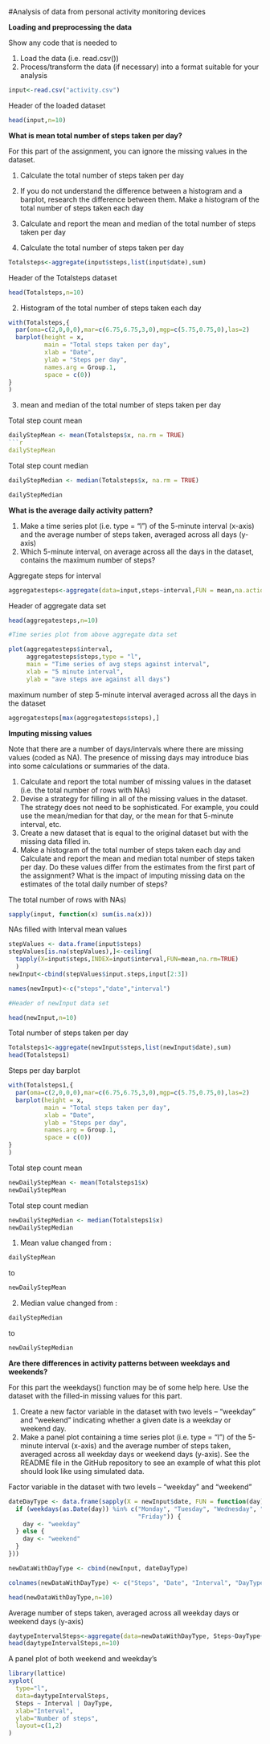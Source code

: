 #Analysis of data from personal activity monitoring devices

**Loading and preprocessing the data**  

Show any code that is needed to

1. Load the data (i.e. read.csv())  
2. Process/transform the data (if necessary) into a format suitable for your analysis

```{r}
input<-read.csv("activity.csv")
```
Header of the loaded dataset
```{r}
head(input,n=10)
```

**What is mean total number of steps taken per day?**

For this part of the assignment, you can ignore the missing values in the dataset.

1. Calculate the total number of steps taken per day  
2. If you do not understand the difference between a histogram and a barplot, research the difference   between them. Make a histogram of the total number of steps taken each day  
3. Calculate and report the mean and median of the total number of steps taken per day


1. Calculate the total number of steps taken per day 

```{r}
Totalsteps<-aggregate(input$steps,list(input$date),sum)
```

Header of the Totalsteps dataset
```{r}
head(Totalsteps,n=10)
```

2. Histogram of the total number of steps taken each day

```{r}
with(Totalsteps,{
  par(oma=c(2,0,0,0),mar=c(6.75,6.75,3,0),mgp=c(5.75,0.75,0),las=2)
  barplot(height = x,
          main = "Total steps taken per day",
          xlab = "Date",
          ylab = "Steps per day",
          names.arg = Group.1,
          space = c(0))
}
)
```

3. mean and median of the total number of steps taken per day

Total step count mean
```{r}
dailyStepMean <- mean(Totalsteps$x, na.rm = TRUE)
```{r,echo=TRUE}
dailyStepMean
```


Total step count median
```{r}
dailyStepMedian <- median(Totalsteps$x, na.rm = TRUE)
```  
```{r,echo=TRUE}
dailyStepMedian
```



**What is the average daily activity pattern?**

1. Make a time series plot (i.e. type = "l") of the 5-minute interval (x-axis) and the average number of steps taken, averaged across all days (y-axis)  
2. Which 5-minute interval, on average across all the days in the dataset, contains the maximum number of steps?



Aggregate steps for interval
```{r}
aggregatesteps<-aggregate(data=input,steps~interval,FUN = mean,na.action = na.omit)
```


Header of aggregate data set
```{r}
head(aggregatesteps,n=10)

#Time series plot from above aggregate data set

plot(aggregatesteps$interval,
     aggregatesteps$steps,type = "l",
     main = "Time series of avg steps against interval",
     xlab = "5 minute interval",
     ylab = "ave steps ave against all days")
```     
  
maximum number of step 5-minute interval averaged across all the days in the dataset
```{r}
aggregatesteps[max(aggregatesteps$steps),]
```


     
**Imputing missing values**

Note that there are a number of days/intervals where there are missing values (coded as NA). The presence of missing days may introduce bias into some calculations or summaries of the data.

1. Calculate and report the total number of missing values in the dataset (i.e. the total number of rows with NAs)
2. Devise a strategy for filling in all of the missing values in the dataset. The strategy does not need to be sophisticated. For example, you could use the mean/median for that day, or the mean for that 5-minute interval, etc.
3. Create a new dataset that is equal to the original dataset but with the missing data filled in.
4. Make a histogram of the total number of steps taken each day and Calculate and report the mean and median total number of steps taken per day. Do these values differ from the estimates from the first part of the assignment? What is the impact of imputing missing data on the estimates of the total daily number of steps?



The total number of rows with NAs)
```{r}
sapply(input, function(x) sum(is.na(x)))
```



NAs filled with Interval mean values  
```{r}
stepValues <- data.frame(input$steps)
stepValues[is.na(stepValues),]<-ceiling(
  tapply(X=input$steps,INDEX=input$interval,FUN=mean,na.rm=TRUE)
  )
newInput<-cbind(stepValues$input.steps,input[2:3])

names(newInput)<-c("steps","date","interval")

#Header of newInput data set

head(newInput,n=10)

```



Total number of steps taken per day
```{r}
Totalsteps1<-aggregate(newInput$steps,list(newInput$date),sum)
head(Totalsteps1)
```



Steps per day barplot
```{r}
with(Totalsteps1,{
  par(oma=c(2,0,0,0),mar=c(6.75,6.75,3,0),mgp=c(5.75,0.75,0),las=2)
  barplot(height = x,
          main = "Total steps taken per day",
          xlab = "Date",
          ylab = "Steps per day",
          names.arg = Group.1,
          space = c(0))
}
)
```


Total step count mean
```{r}
newDailyStepMean <- mean(Totalsteps1$x)
newDailyStepMean
```


Total step count median
```{r}
newDailyStepMedian <- median(Totalsteps1$x)
newDailyStepMedian
```


1. Mean value changed from :

```{r}
dailyStepMean 
```

to 

```{r}
newDailyStepMean
```

2. Median value changed from :

```{r}
dailyStepMedian 
```

to 

```{r}
newDailyStepMedian
```



**Are there differences in activity patterns between weekdays and weekends?**

For this part the weekdays() function may be of some help here. Use the dataset with the filled-in missing values for this part.

1. Create a new factor variable in the dataset with two levels – “weekday” and “weekend” indicating whether a given date is a weekday or weekend day.
2. Make a panel plot containing a time series plot (i.e. type = "l") of the 5-minute interval (x-axis) and the average number of steps taken, averaged across all weekday days or weekend days (y-axis). See the README file in the GitHub repository to see an example of what this plot should look like using simulated data.


Factor variable in the dataset with two levels – “weekday” and “weekend”
```{r}
dateDayType <- data.frame(sapply(X = newInput$date, FUN = function(day) {
  if (weekdays(as.Date(day)) %in% c("Monday", "Tuesday", "Wednesday", "Thursday", 
                                    "Friday")) {
    day <- "weekday"
  } else {
    day <- "weekend"
  }
}))

newDataWithDayType <- cbind(newInput, dateDayType)

colnames(newDataWithDayType) <- c("Steps", "Date", "Interval", "DayType")

head(newDataWithDayType,n=10)
```



Average number of steps taken, averaged across all weekday days or weekend days (y-axis)
```{r}
daytypeIntervalSteps<-aggregate(data=newDataWithDayType, Steps~DayType+Interval,FUN=mean)
head(daytypeIntervalSteps,n=10)
```



A panel plot of both weekend and weekday's
```{r}
library(lattice)
xyplot(
  type="l",
  data=daytypeIntervalSteps,
  Steps ~ Interval | DayType,
  xlab="Interval",
  ylab="Number of steps",
  layout=c(1,2)
)
```
